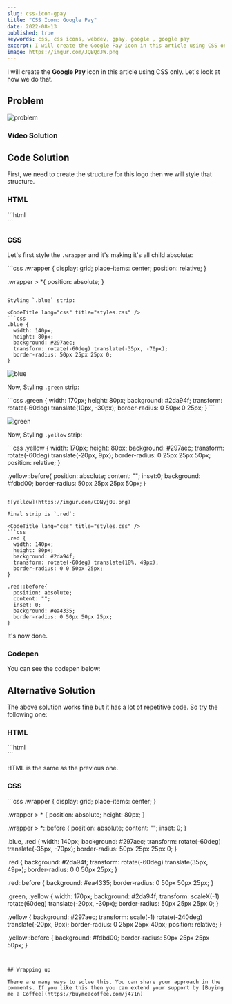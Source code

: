 ```yaml
---
slug: css-icon-gpay
title: "CSS Icon: Google Pay"
date: 2022-08-13
published: true
keywords: css, css icons, webdev, gpay, google , google pay
excerpt: I will create the Google Pay icon in this article using CSS only. Let's look at how we do that.
image: https://imgur.com/JQBQdJW.png
---
```


I will create the **Google Pay** icon in this article using CSS only. Let's look at how we do that.

## Problem 

![problem](https://imgur.com/JKi9Obf.png)


### Video Solution

<YouTube id="QFh6oJqeMyk" />

## Code Solution

First, we need to create the structure for this logo then we will style that structure.

### HTML

<CodeTitle lang="html" title="index.html" />
```html
<div class="wrapper">
  <div class="red"></div>
  <div class="yellow"></div>
  <div class="green"></div>
  <div class="blue"></div>
</div>
```

### CSS

Let's first style the `.wrapper` and it's making it's all child absolute:

<CodeTitle lang="css" title="styles.css" />
```css
.wrapper {
  display: grid;
  place-items: center;
  position: relative;
}

.wrapper > *{
  position: absolute;
}
```

Styling `.blue` strip: 

<CodeTitle lang="css" title="styles.css" />
```css
.blue {
  width: 140px;
  height: 80px;
  background: #297aec;
  transform: rotate(-60deg) translate(-35px, -70px);
  border-radius: 50px 25px 25px 0;
}
```

![blue](https://imgur.com/t1sB4sd.png)

Now, Styling `.green` strip: 

<CodeTitle lang="css" title="styles.css" />
```css 
.green {
  width: 170px;
  height: 80px;
  background: #2da94f;
  transform: rotate(-60deg) translate(10px, -30px);
  border-radius: 0 50px 0 25px;
}
```

![green](https://imgur.com/2slWANZ.png)


Now, Styling `.yellow` strip: 

<CodeTitle lang="css" title="styles.css" />
```css 
.yellow {
  width: 170px;
  height: 80px;
  background: #297aec;
  transform: rotate(-60deg) translate(-20px, 9px);
  border-radius: 0 25px 25px 50px;
  position: relative;
}

.yellow::before{
  position: absolute;
  content: "";
  inset:0;
  background: #fdbd00;
  border-radius: 50px 25px 25px 50px;
}
```

![yellow](https://imgur.com/CDNyj0U.png)

Final strip is `.red`:

<CodeTitle lang="css" title="styles.css" />
```css
.red {
  width: 140px;
  height: 80px;
  background: #2da94f;
  transform: rotate(-60deg) translate(18%, 49px);
  border-radius: 0 0 50px 25px;
}

.red::before{
  position: absolute;
  content: "";
  inset: 0;
  background: #ea4335;
  border-radius: 0 50px 50px 25px;
}
```

It's now done. 


### Codepen

You can see the codepen below:

<Codepen id="LYdBBZO" />


## Alternative Solution 
The above solution works fine but it has a lot of repetitive code. So try the following one:

### HTML 

<CodeTitle lang="html" title="index.html" />
```html
<div class="wrapper">
  <div class="red"></div>
  <div class="yellow"></div>
  <div class="green"></div>
  <div class="blue"></div>
</div>
```

HTML is the same as the previous one.


### CSS

<CodeTitle lang="css" title="styles.css" />
```css
.wrapper {
  display: grid;
  place-items: center;
}

.wrapper > * {
  position: absolute;
  height: 80px;
}

.wrapper > *::before {
  position: absolute;
  content: "";
  inset: 0;
}

.blue, .red {
  width: 140px;
  background: #297aec;
  transform: rotate(-60deg) translate(-35px, -70px);
  border-radius: 50px 25px 25px 0;
}

.red {
  background: #2da94f;
  transform: rotate(-60deg) translate(35px, 49px);
  border-radius: 0 0 50px 25px;
}

.red::before {
  background: #ea4335;
  border-radius: 0 50px 50px 25px;
}

.green, .yellow {
  width: 170px;
  background: #2da94f;
  transform: scaleX(-1) rotate(60deg) translate(-20px, -30px);
  border-radius: 50px 25px 25px 0;
}

.yellow {
  background: #297aec;
  transform: scale(-1) rotate(-240deg) translate(-20px, 9px);
  border-radius: 0 25px 25px 40px;
  position: relative;
}

.yellow::before {
  background: #fdbd00;
  border-radius: 50px 25px 25px 50px;
}
```


## Wrapping up

There are many ways to solve this. You can share your approach in the comments. If you like this then you can extend your support by [Buying me a Coffee](https://buymeacoffee.com/j471n)



